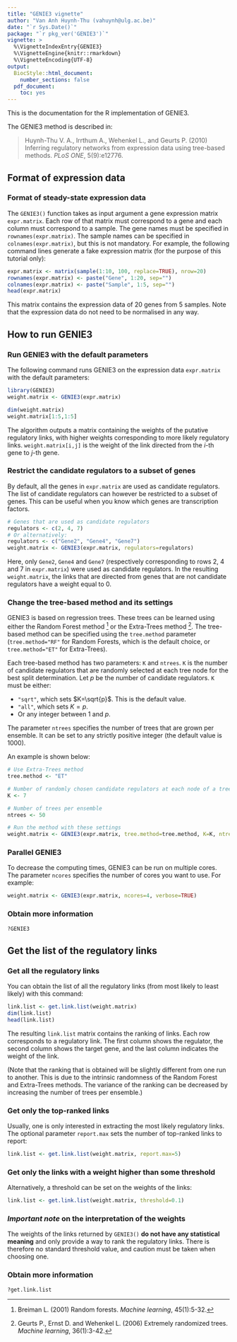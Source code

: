 ```yaml
---
title: "GENIE3 vignette"
author: "Van Anh Huynh-Thu (vahuynh@ulg.ac.be)"
date: "`r Sys.Date()`"
package: "`r pkg_ver('GENIE3')`"
vignette: >
  %\VignetteIndexEntry{GENIE3}
  %\VignetteEngine{knitr::rmarkdown}
  %\VignetteEncoding{UTF-8}
output: 
  BiocStyle::html_document:
    number_sections: false
  pdf_document:
    toc: yes
---
```

This is the documentation for the R implementation of GENIE3.

The GENIE3 method is described in:

> Huynh-Thu V. A., Irrthum A., Wehenkel L., and Geurts P. (2010) Inferring regulatory networks from expression data using tree-based methods. *PLoS ONE*, 5(9):e12776.

## Format of expression data

### Format of steady-state expression data

The `GENIE3()` function takes as input argument a gene expression matrix `expr.matrix`. Each row of that matrix must correspond to a gene and each column must correspond to a sample. The gene names must be specified in `rownames(expr.matrix)`. The sample names can be specified in `colnames(expr.matrix)`, but this is not mandatory. For example, the following command lines generate a fake expression matrix (for the purpose of this tutorial only):

```r
expr.matrix <- matrix(sample(1:10, 100, replace=TRUE), nrow=20)
rownames(expr.matrix) <- paste("Gene", 1:20, sep="")
colnames(expr.matrix) <- paste("Sample", 1:5, sep="")
head(expr.matrix)
```

This matrix contains the expression data of 20 genes from 5 samples. Note that the expression data do not need to be normalised in any way.

## How to run GENIE3

### Run GENIE3 with the default parameters

The following command runs GENIE3 on the expression data `expr.matrix` with the default parameters:

```r
library(GENIE3)
weight.matrix <- GENIE3(expr.matrix)
```
```r
dim(weight.matrix)
weight.matrix[1:5,1:5]
```

The algorithm outputs a matrix containing the weights of the putative regulatory links, with higher weights corresponding to more likely regulatory links. `weight.matrix[i,j]` is the weight of the link directed from the $i$-th gene to $j$-th gene.

### Restrict the candidate regulators to a subset of genes

By default, all the genes in `expr.matrix` are used as candidate regulators. The list of candidate regulators can however be restricted to a subset of genes. This can be useful when you know which genes are transcription factors.

```r
# Genes that are used as candidate regulators
regulators <- c(2, 4, 7)
# Or alternatively:
regulators <- c("Gene2", "Gene4", "Gene7")
weight.matrix <- GENIE3(expr.matrix, regulators=regulators)
```

Here, only `Gene2`, `Gene4` and `Gene7` (respectively corresponding to rows 2, 4 and 7 in `expr.matrix`) were used as candidate regulators. In the resulting `weight.matrix`, the links that are directed from genes that are not candidate regulators have a weight equal to 0.


### Change the tree-based method and its settings

GENIE3 is based on regression trees. These trees can be learned using either the Random Forest method ^[Breiman L. (2001) Random forests. *Machine learning*, 45(1):5-32.] or the Extra-Trees method ^[Geurts P., Ernst D. and Wehenkel L. (2006) Extremely randomized trees. *Machine learning*, 36(1):3-42.]. The tree-based method can be specified using the `tree.method` parameter (`tree.method="RF"` for Random Forests, which is the default choice, or `tree.method="ET"` for Extra-Trees).

Each tree-based method has two parameters: `K`  and `ntrees`. `K` is the number of candidate regulators that are randomly selected at each tree node for the best split determination. Let $p$ be the number of candidate regulators. `K` must be either:

* `"sqrt"`, which sets $K=\sqrt{p}$. This is the default value.
* `"all"`, which sets $K=p$.
* Or any integer between $1$ and $p$.

The parameter `ntrees` specifies the number of trees that are grown per ensemble. It can be set to any strictly positive integer (the default value is 1000).

An example is shown below:


```r
# Use Extra-Trees method
tree.method <- "ET"

# Number of randomly chosen candidate regulators at each node of a tree
K <- 7

# Number of trees per ensemble
ntrees <- 50

# Run the method with these settings
weight.matrix <- GENIE3(expr.matrix, tree.method=tree.method, K=K, ntrees=ntrees)
```


### Parallel GENIE3

To decrease the computing times, GENIE3 can be run on multiple cores. The parameter `ncores` specifies the number of cores you want to use. For example:

```r
weight.matrix <- GENIE3(expr.matrix, ncores=4, verbose=TRUE)
```

### Obtain more information

```r
?GENIE3
```


## Get the list of the regulatory links

### Get all the regulatory links

You can obtain the list of all the regulatory links (from most likely to least likely) with this command:

```r
link.list <- get.link.list(weight.matrix)
dim(link.list)
head(link.list)
```

The resulting `link.list` matrix contains the ranking of links. Each row corresponds to a regulatory link. The first column shows the regulator, the second column shows the target gene, and the last column indicates the weight of the link.

(Note that the ranking that is obtained will be slightly different from one run to another. This is due to the intrinsic randomness of the Random Forest and Extra-Trees methods. The variance of the ranking can be decreased by increasing the number of trees per ensemble.)


### Get only the top-ranked links

Usually, one is only interested in extracting the most likely regulatory links. The optional parameter `report.max` sets the number of top-ranked links to report:

```r
link.list <- get.link.list(weight.matrix, report.max=5)
```


### Get only the links with a weight higher than some threshold

Alternatively, a threshold can be set on the weights of the links:

```r
link.list <- get.link.list(weight.matrix, threshold=0.1)
```

### *Important note* on the interpretation of the weights
The weights of the links returned by `GENIE3()` **do not have any statistical meaning** and only provide a way to rank the regulatory links. There is therefore no standard threshold value, and caution must be taken when choosing one.

### Obtain more information

```
?get.link.list
```
